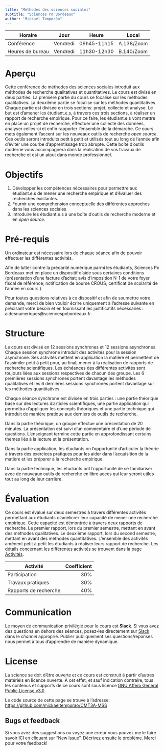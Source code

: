 ```yaml
---
title: "Méthodes des sciences sociales"
subtitle: "Sciences Po Bordeaux"
author: "Mickael Temporão"
---
```


| Horaire          | Jour          | Heure       | Local      |
| -------------    | ------------- | -           | -          |
| Conférence       | Vendredi      | 09h45-11h15 | A.138/Zoom |
| Heures de bureau | Vendredi      | 11h30-12h30 | B.140/Zoom |


# Aperçu

Cette conférence de méthodes des sciences sociales introduit aux méthodes de recherche qualitatives et quantitatives. Le cours est divisé en deux parties. La première partie du cours se focalise sur les méthodes qualitatives. La deuxième partie se focalise sur les méthodes quantitatives. Chaque partie est divisée en trois sections: projet, collecte et analyse. Le but est d'amener les étudiant.e.s, à travers ces trois sections, à réaliser un rapport de recherche empirique. Pour ce faire, les étudiant.e.s vont mettre en place un projet de recherche, effectuer une collecte des données, analyser celles-ci et enfin rapporter l'ensemble de la démarche. Ce cours mets également l'accent sur les nouveaux outils de recherche *open source*. Ces outils seront introduits petit à petit et utilisés tout au long de l'année afin d'éviter une courbe d'apprentissage trop abrupte. Cette boîte d'outils moderne vous accompagnera dans la réalisation de vos travaux de recherche et est un atout dans monde professionnel.


# Objectifs
1. Développer les compétences nécessaires pour permettre aux étudiant.e.s de mener une recherche empirique et d'évaluer des recherches existantes.
2. Fournir une compréhension conceptuelle des différentes approches dans les sciences sociales.
3. Introduire les étudiant.e.s à une boîte d'outils de recherche moderne et en *open source*.


# Pré-requis

Un ordinateur est nécessaire lors de chaque séance afin de pouvoir effectuer les différentes activités.

Afin de lutter contre la précarité numérique parmi les étudiants, Sciences Po Bordeaux met en place un dispositif d'aide sous certaines conditions (présentation d'une facture d'achat; avis d'imposition N-1 de votre foyer fiscal de référence; notification de bourse CROUS; certificat de scolarité de l'année en cours ).

Pour toutes questions relatives à ce dispositif et afin de soumettre votre demande, merci de bien vouloir écrire uniquement à l'adresse suivante en précisant votre besoin et en fournissant les justificatifs nécessaires : aidesnumeriques@sciencespobordeaux.fr.


# Structure

Le cours est divisé en 12 sessions synchrones et 12 sessions asynchrones. Chaque session synchrone introduit des activités pour la session asynchrone. Ses activités mettent en application la matière et permettent de l'assimiler petit à petit pour, au final, mener à la réalisation de rapports de recherche scientifiques. Les échéances des différentes activités sont toujours liées aux sessions respectives de chacun des groupe. Les 6 premières sessions synchrones portent davantage les méthodes qualitatives et les 6 dernières sessions synchrones portent davantage sur les méthodes quantitatives.

Chaque séance synchrone est divisée en trois parties : une partie théorique basé sur des lectures d'articles scientifiques, une partie application qui permettra d'appliquer les concepts théoriques et une partie technique qui introduit de manière pratique aux derniers de outils de recherche.

Dans la partie théorique, un groupe effectue une présentation de 20 minutes. La présentation est suivi d'un commentaire et d'une période de questions. L'enseignant termine cette partie en approfondissant certains thèmes liés à la lecture et la présentation.

Dans la partie application, les étudiants on l'opportunité d'articuler la théorie à travers des exercices pratiques pour les aider dans l'acquisition de la matière et les préparer à la recherche empirique.

Dans la partie technique, les étudiants ont l'opportunité de se familiariser avec de nouveaux outils de recherche en libre accès qui leur seront utiles tout au long de leur carrière.


# Évaluation

Ce cours est évalué sur deux semestres à travers différentes activités permettant aux étudiants d'améliorer leur capacité de mener une recherche empirique. Cette capacité est démontrée à travers deux rapports de recherche. Le premier rapport, lors du premier semestre, mettant en avant des méthodes qualitatives. Le deuxième rapport, lors du second semestre, mettant en avant des méthodes quantitatives. L'ensemble des activités amènent petit à petit les étudiants à réaliser leurs rapport de recherche. Les détails concernant les différentes activités se trouvent dans la page [Activités](activities.html).

| Activité              | Coefficient |
| -                     | -:          |
| Participation         | 30%         |
| Travaux pratiques     | 30%         |
| Rapports de recherche | 40%         |


# Communication

Le moyen de communication privilégié pour le cours est **[Slack](https://spb-methods.slack.com)**.
Si vous avez des questions en dehors des séances, posez-les directement sur [Slack](https://spb-methods.slack.com) dans le *channel* approprié.
Publier publiquement ses questions/réponses nous permet à tous d'apprendre de manière dynamique.


# License

La science se doit d'être ouverte et ce cours est construit à partir d'autres matériels en licence ouverte. À cet effet, et sauf indication contraire, tous les contenus et supports de ce cours sont sous licence [GNU Affero General Public License v3.0](https://spdx.org/licenses/AGPL-3.0-or-later.html).

Le code source de cette page se trouve à l'adresse: [https://github.com/mickaeltemporao/CMT3A-MSS](https://github.com/mickaeltemporao/CMT3A-MSS)

## Bugs et feedback
Si vous avez des suggestions ou voyez une erreur vous pouvez me le faire savoir [ICI](https://github.com/mickaeltemporao/CMT3A-MSS/issues) en cliquant sur "New Issue". Décrivez ensuite le problème. Merci pour votre feedback!

